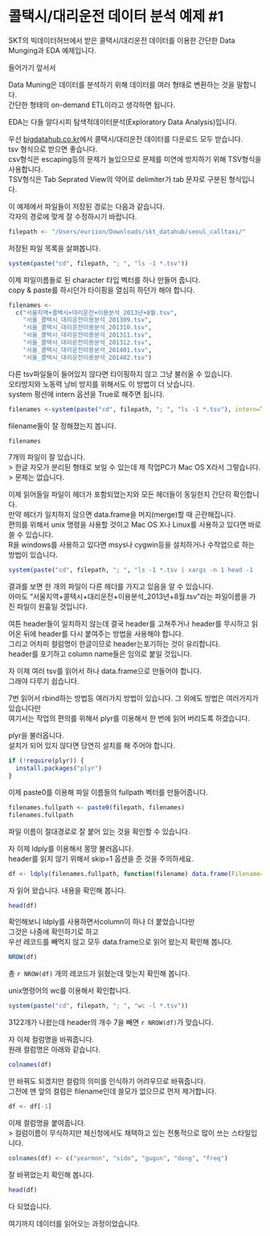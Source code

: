 
# 콜택시/대리운전 데이터 분석 예제 #1

SKT의 빅데이터허브에서 받은 콜택시/대리운전 데이터를 이용한 간단한 Data Munging과 EDA 예제입니다.

들어가기 앞서서

Data Muning은 데이터를 분석하기 위해 데이터를 여러 형태로 변환하는 것을 말합니다.  
간단한 형태의 on-demand ETL이라고 생각하면 됩니다.

EDA는 다들 알다시피 탐색적데이터분석(Exploratory Data Analysis)입니다.

우선 [bigdatahub.co.kr](http://bigdatahub.co.kr)에서 콜택시/대리운전 데이터를 다운로드 모두 받습니다.  
tsv 형식으로 받으면 좋습니다.  
csv형식은 escaping등의 문제가 늘있으므로 문제를 미연에 방지하기 위해 TSV형식을 사용합니다.  
TSV형식은 Tab Seprated View의 약어로 delimiter가 tab 문자로 구분된 형식입니다.

이 예제에서 파일들이 저장된 경로는 다음과 같습니다.  
각자의 경로에 맞게 잘 수정하시기 바랍니다.

```r
filepath <- "/Users/euriion/Downloads/skt_datahub/seoul_calltaxi/"
```

저장된 파일 목록을 살펴봅니다.

```r
system(paste("cd", filepath, "; ", "ls -1 *.tsv"))
```

이제 파일이름들로 된 character 타입 벡터를 하나 만들어 줍니다.  
copy & paste를 하시던가 타이핑을 열심히 하던가 해야 합니다.

```r
filenames <- 
  c("서울지역+콜택시+대리운전+이용분석_2013년+8월.tsv",
    "서울_콜택시_대리운전이용분석_201309.tsv",
    "서울_콜택시_대리운전이용분석_201310.tsv",
    "서울_콜택시_대리운전이용분석_201311.tsv",
    "서울_콜택시_대리운전이용분석_201312.tsv",
    "서울_콜택시_대리운전이용분석_201401.tsv",
    "서울_콜택시_대리운전이용분석_201402.tsv")
```

다른 tsv파일들이 들어있지 않다면 타이핑하지 않고 그냥 불러올 수 있습니다.  
오타방지와 노동력 낭비 방지를 위해서도 이 방법이 더 낫습니다.  
system 펑션에 intern 옵션을 True로 해주면 됩니다.  

```r
filenames <-system(paste("cd", filepath, "; ", "ls -1 *.tsv"), intern=T)
```

filename들이 잘 정해졌는지 봅니다.

```r
filenames
```

7개의 파일이 잘 있습니다.  
> 한글 자모가 분리된 형태로 보일 수 있는데 제 작업PC가  Mac OS X라서 그렇습니다.
> 문제는 없습니다.

이제 읽어들일 파일이 헤더가 포함되었는지와 모든 헤더들이 동일한지  간단히 확인합니다.  
만약 헤더가 일치하지 않으면 data.frame을 머지(merge)할 때 곤란해집니다.  
편의를 위해서 unix 명령을 사용할 것이고 Mac OS X나 Linux를 사용하고 있다면 바로 쓸 수 있습니다.  
R을 windows를 사용하고 있다면 msys나 cygwin등을 설치하거나 수작업으로 하는 방법이 있습니다.

```r
system(paste("cd", filepath, "; ", "ls -1 *.tsv | xargs -n 1 head -1  | sort | uniq -c"))
```

결과를 보면 한 개의 파일이 다른 헤더를 가지고 있음을 알 수 있습니다.  
아마도 "서울지역+콜택시+대리운전+이용분석_2013년+8월.tsv"라는 파일이름을 가진 파일이 원흉일 것입니다.  

여튼 header들이 일치하지 않는데 결국  header를 고쳐주거나 header를 무시하고 읽어온 뒤에 header를 다시 붙여주는 방법을 사용해야 합니다.  
그리고 어차피 컬럼명이 한글이므로 header는포기하는 것이 유리합니다.  
header를 포기하고 column name들은 임의로 붙일 것입니다.

자 이제 여러 tsv를 읽어서 하나 data.frame으로 만들어야 합니다.  
그래야 다루기 쉽습니다.

7번 읽어서 rbind하는 방법등 여러가지 방법이 있습니다.
그 외에도 방법은 여러가지가 있습니다만  
여기서는 작업의 편의를 위해서 plyr를 이용해서 한 번에 읽어 버리도록 하겠습니다.

plyr을 불러옵니다.  
설치가 되어 있지 않다면 당연히 설치를 해 주어야 합니다.

```r
if (!require(plyr)) {
  install.packages("plyr")
}
```

이제 paste0를 이용해 파일 이름들의 fullpath 벡터를 만들어줍니다.

```r
filenames.fullpath <- paste0(filepath, filenames)
filenames.fullpath
```

파일 이름이 절대경로로 잘 붙어 있는 것을 확인할 수 있습니다.

자 이제 ldply를 이용해서 몽땅 불러옵니다.  
header를 읽지 않기 위해서 skip=1 옵션을 준 것을 주의하세요.

```r
df <- ldply(filenames.fullpath, function(filename) data.frame(Filename=filename, read.table(filename, , sep="\t", header=F, skip=1)))
```

자 읽어 왔습니다. 내용을 확인해 봅니다.

```r
head(df)
```

확인해보니 ldply를 사용하면서column이 하나 더 붙었습니다만  
그것은 나중에 확인하기로 하고  
우선 레코드를 빼먹지 않고 모두 data.frame으로 읽어 왔는지 확인해 봅니다.

```r
NROW(df)
```

총 `r NROW(df)` 개의 레코드가 읽혔는데 맞는지 확인해 봅니다.

unix명령어의 wc를 이용해서 확인합니다.

```r
system(paste("cd", filepath, "; ", "wc -l *.tsv"))
```

3122개가 나왔는데 header의 개수 7을 빼면 `r NROW(df)`가 맞습니다.

자 이제 컬럼명을 바꿔줍니다.  
원래 컬럼명은 아래와 같습니다.

```r
colnames(df)
```

안 바꿔도 되겠지만 컬럼의 의미를 인식하기 어려우므로 바꿔줍니다.  
그전에 맨 앞의 컬럼은 filename인데 쓸모가 없으므로 먼저 제거합니다.

```r
df <- df[-1]
```

이제 컬럼명을 붙여줍니다.  
> 컬럼이름이 무식하지만 체신청에서도 채택하고 있는  전통적으로 많이 쓰는 스타일입니다.

```r
colnames(df) <- c("yearmon", "sido", "gugun", "dong", "freq")
```

잘 바뀌었는지 확인해 봅니다.

```r
head(df)
```

다 되었습니다.

여기까지 데이터를 읽어오는 과정이었습니다.

